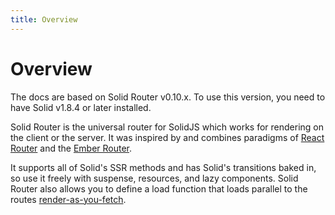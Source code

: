 ```yaml
---
title: Overview
---
```


# Overview

<Callout title="Prerequisites">
	The docs are based on Solid Router v0.10.x.
	To use this version, you need to have Solid v1.8.4 or later installed.
</Callout>

Solid Router is the universal router for SolidJS which works for rendering on the client or the server.
It was inspired by and combines paradigms of [React Router](https://reactrouter.com/en/main) and the [Ember Router](https://guides.emberjs.com/release/routing/).

It supports all of Solid's SSR methods and has Solid's transitions baked in, so use it freely with suspense, resources, and lazy components. Solid Router also allows you to define a load function that loads parallel to the routes [render-as-you-fetch](https://epicreact.dev/render-as-you-fetch/).